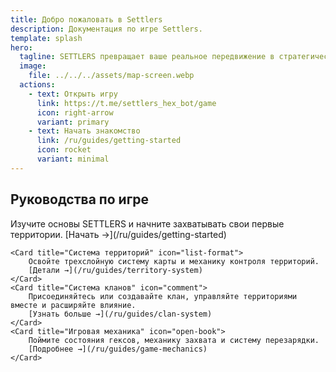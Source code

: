 ```yaml
---
title: Добро пожаловать в Settlers
description: Документация по игре Settlers.
template: splash
hero:
  tagline: SETTLERS превращает ваше реальное передвижение в стратегическую игру по контролю территорий. Захватывайте гексагональные территории, посещая локации, присоединяйтесь к кланам и соревнуйтесь за влияние на глобальной карте - всё через Telegram.
  image:
    file: ../../../assets/map-screen.webp
  actions:
    - text: Открыть игру
      link: https://t.me/settlers_hex_bot/game
      icon: right-arrow
      variant: primary
    - text: Начать знакомство
      link: /ru/guides/getting-started
      icon: rocket
      variant: minimal
---
```



## Руководства по игре

<CardGrid>
	<Card title="Начало работы" icon="rocket">
		Изучите основы SETTLERS и начните захватывать свои первые территории.
		[Начать →](/ru/guides/getting-started)
	</Card>

	<Card title="Система территорий" icon="list-format">
		Освойте трехслойную систему карты и механику контроля территорий.
		[Детали →](/ru/guides/territory-system)
	</Card>
	<Card title="Система кланов" icon="comment">
		Присоединяйтесь или создавайте клан, управляйте территориями вместе и расширяйте влияние.
		[Узнать больше →](/ru/guides/clan-system)
	</Card>
	<Card title="Игровая механика" icon="open-book">
		Поймите состояния гексов, механику захвата и систему перезарядки.
		[Подробнее →](/ru/guides/game-mechanics)
	</Card>
</CardGrid>
